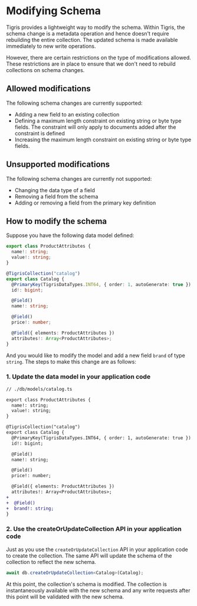 # Modifying Schema

Tigris provides a lightweight way to modify the schema. Within Tigris, the
schema change is a metadata operation and hence doesn't require rebuilding
the entire collection. The updated schema is made available immediately to
new write operations.

However, there are certain restrictions on the type of modifications allowed.
These restrictions are in place to ensure that we don't need to rebuild
collections on schema changes.

## Allowed modifications

The following schema changes are currently supported:

- Adding a new field to an existing collection
- Defining a maximum length constraint on existing string or byte type
  fields. The constraint will only apply to documents added after the
  constraint is defined
- Increasing the maximum length constraint on existing string or byte type
  fields.

## Unsupported modifications

The following schema changes are currently not supported:

- Changing the data type of a field
- Removing a field from the schema
- Adding or removing a field from the primary key definition

## How to modify the schema

Suppose you have the following data model defined:

```ts title="./db/models/catalog.ts"
export class ProductAttributes {
  name!: string;
  value!: string;
}

@TigrisCollection("catalog")
export class Catalog {
  @PrimaryKey(TigrisDataTypes.INT64, { order: 1, autoGenerate: true })
  id!: bigint;

  @Field()
  name!: string;

  @Field()
  price!: number;

  @Field({ elements: ProductAttributes })
  attributes!: Array<ProductAttributes>;
}
```

And you would like to modify the model and add a new field `brand` of type
`string`. The steps to make this change are as follows:

### 1. Update the data model in your application code

```diff
// ./db/models/catalog.ts

export class ProductAttributes {
  name!: string;
  value!: string;
}

@TigrisCollection("catalog")
export class Catalog {
  @PrimaryKey(TigrisDataTypes.INT64, { order: 1, autoGenerate: true })
  id!: bigint;

  @Field()
  name!: string;

  @Field()
  price!: number;

  @Field({ elements: ProductAttributes })
  attributes!: Array<ProductAttributes>;
+
+  @Field()
+  brand!: string;
}
```

### 2. Use the createOrUpdateCollection API in your application code

Just as you use the `createOrUpdateCollection` API in your application code
to create the collection. The same API will update the schema of the
collection to reflect the new schema.

```ts
await db.createOrUpdateCollection<Catalog>(Catalog);
```

At this point, the collection's schema is modified. The collection is
instantaneously available with the new schema and any write requests after
this point will be validated with the new schema.
